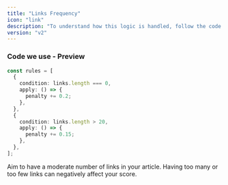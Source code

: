 ```yaml
---
title: "Links Frequency"
icon: "link"
description: "To understand how this logic is handled, follow the code here: <a href='https://github.com/perisicnikola37/dev-to-rater/blob/v2.x/analyzer/src/core/implementations/calculateLinksScore.ts' target='_blank'>Code in repository</a>"
version: "v2"
---
```


### Code we use - Preview

```typescript typescript
const rules = [
  {
    condition: links.length === 0,
    apply: () => {
      penalty += 0.2;
    },
  },
  {
    condition: links.length > 20,
    apply: () => {
      penalty += 0.15;
    },
  },
];
```

<Tip>
  Aim to have a moderate number of links in your article. Having too many or too
  few links can negatively affect your score.
</Tip>

